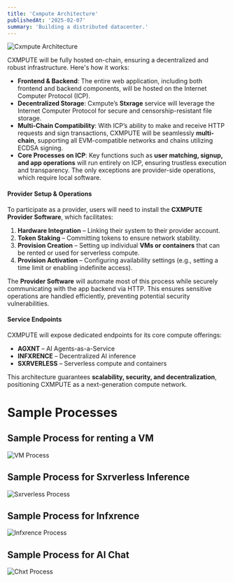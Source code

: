 ```yaml
---
title: 'Cxmpute Architecture'
publishedAt: '2025-02-07'
summary: 'Building a distributed datacenter.'
---
```


![Cxmpute Architecture](https://i.postimg.cc/zXSYbVJf/Screenshot-2025-02-07-at-6-48-47-PM.png)

CXMPUTE will be fully hosted on-chain, ensuring a decentralized and robust infrastructure. Here's how it works:  

- **Frontend & Backend**: The entire web application, including both frontend and backend components, will be hosted on the Internet Computer Protocol (ICP).  
- **Decentralized Storage**: Cxmpute’s **Stxrage** service will leverage the Internet Computer Protocol for secure and censorship-resistant file storage.  
- **Multi-Chain Compatibility**: With ICP’s ability to make and receive HTTP requests and sign transactions, CXMPUTE will be seamlessly **multi-chain**, supporting all EVM-compatible networks and chains utilizing ECDSA signing.  
- **Core Processes on ICP**: Key functions such as **user matching, signup, and app operations** will run entirely on ICP, ensuring trustless execution and transparency. The only exceptions are provider-side operations, which require local software.  

#### **Provider Setup & Operations**  

To participate as a provider, users will need to install the **CXMPUTE Provider Software**, which facilitates:  

1. **Hardware Integration** – Linking their system to their provider account.  
2. **Token Staking** – Committing tokens to ensure network stability.  
3. **Provision Creation** – Setting up individual **VMs or containers** that can be rented or used for serverless compute.  
4. **Provision Activation** – Configuring availability settings (e.g., setting a time limit or enabling indefinite access).  

The **Provider Software** will automate most of this process while securely communicating with the app backend via HTTP. This ensures sensitive operations are handled efficiently, preventing potential security vulnerabilities.  

#### **Service Endpoints**  

CXMPUTE will expose dedicated endpoints for its core compute offerings:  

- **AGXNT** – AI Agents-as-a-Service  
- **INFXRENCE** – Decentralized AI inference  
- **SXRVERLESS** – Serverless compute and containers  

This architecture guarantees **scalability, security, and decentralization**, positioning CXMPUTE as a next-generation compute network.  

# Sample Processes

## Sample Process for renting a VM

![VM Process](https://i.postimg.cc/D0Bf9T2r/Screenshot-2025-02-07-at-7-06-35-PM.png)

## Sample Process for Sxrverless Inference

![Sxrverless Process](https://i.postimg.cc/Y0pqD9w2/Screenshot-2025-02-07-at-7-06-40-PM.png)

## Sample Process for Infxrence

![Infxrence Process](https://i.postimg.cc/k4NgySzh/Screenshot-2025-02-07-at-7-06-56-PM.png)

## Sample Process for AI Chat

![Chxt Process](https://i.postimg.cc/1t1z6BCq/Screenshot-2025-02-07-at-7-13-01-PM.png)